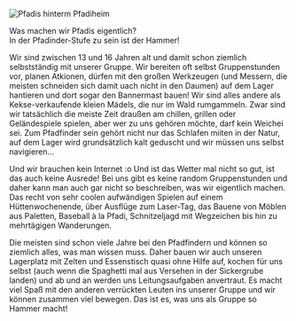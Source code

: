 
<GroupOverview name="Pfadis" time="Donnerstag 19:30 - 21:00" age="ca. 13-16 Jahre"/>

![Pfadis hinterm Pfadiheim](/images/pfadis.jpeg)

Was machen wir Pfadis eigentlich?<br/>
In der Pfadinder-Stufe zu sein ist der Hammer!

Wir sind zwischen 13 und 16 Jahren alt und damit schon ziemlich selbstständig mit unserer Gruppe.
Wir bereiten oft selbst Gruppenstunden vor, planen Atkionen, dürfen mit den großen Werkzeugen (und Messern, die meisten schneiden sich damit uach nicht in den Daumen) auf dem Lager hantieren und dort sogar den Bannermast bauen!
Wir sind alles andere als Kekse-verkaufende kleien Mädels, die nur im Wald rumgammeln. Zwar sind wir tatsächlich die meiste Zeit draußen am chillen, grillen oder Geländespiele spielen, aber wer zu uns gehören möchte, darf kein Weichei sei. Zum Pfadfinder sein gehört nicht nur das Schlafen miiten in der Natur, auf dem Lager wird grundsätzlich kalt geduscht und wir müssen uns selbst navigieren...

Und wir brauchen kein Internet :o Und ist das Wetter mal nicht so gut, ist das auch keine Ausrede!
Bei uns gibt es keine random Gruppenstunden und daher kann man auch gar nicht so beschreiben, was wir eigentlich machen. Das recht von sehr coolen aufwändigen Spielen auf einem Hüttenwochenende, über Ausflüge zum Laser-Tag, das Bauene von Möblen aus Paletten, Baseball à la Pfadi, Schnitzeljagd mit Wegzeichen bis hin zu mehrtägigen Wanderungen.

Die meisten sind schon viele Jahre bei den Pfadfindern und können so ziemlich alles, was man wissen muss. Daher bauen wir auch unseren Lagerplatz mit Zelten und Essenstisch quasi ohne Hilfe auf, kochen für uns selbst (auch wenn die Spaghetti mal aus Versehen in der Sickergrube landen) und ab und an werden uns Leitungsaufgaben anvertraut.
Es macht viel Spaß mit den anderen verrückten Leuten ins unserer Gruppe und wir können zusammen viel bewegen. Das ist es, was uns als Gruppe so Hammer macht!
